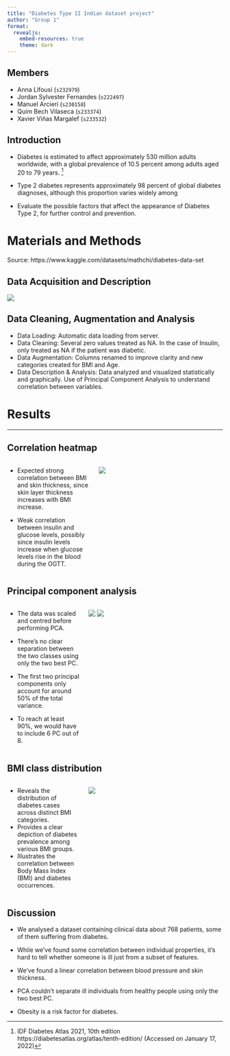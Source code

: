 ```yaml
---
title: "Diabetes Type II Indian dataset project"
author: "Group 1"
format: 
  revealjs:
    embed-resources: true
    theme: dark
---
```


## Members

-   Anna Lifousi (`s232979`)
-   Jordan Sylvester Fernandes (`s222497`)
-   Manuel Arcieri (`s230158`)
-   Quim Bech Vilaseca (`s233374`)
-   Xavier Viñas Margalef (`s233532`)

## Introduction

- Diabetes is estimated to affect approximately 530 million adults worldwide, with a global prevalence of 10.5 percent among adults aged 20 to 79 years. ^[IDF Diabetes Atlas 2021, 10th edition https://diabetesatlas.org/atlas/tenth-edition/ (Accessed on January 17, 2022)]

- Type 2 diabetes represents approximately 98 percent of global diabetes diagnoses, although this proportion varies widely among 

- Evaluate the possible factors that affect the appearance of Diabetes Type 2, for further control and prevention.

# Materials and Methods

::: {.r-fit-text}
Source: https://www.kaggle.com/datasets/mathchi/diabetes-data-set
:::


## Data Acquisition and Description

![](../results/violin_plot.png)


## Data Cleaning, Augmentation and Analysis

-   Data Loading: Automatic data loading from server.
-   Data Cleaning: Several zero values treated as NA. In the case of Insulin, only treated as NA if the patient was diabetic.
-   Data Augmentation: Columns renamed to improve clarity and new categories created for BMI and Age.
-   Data Description & Analysis: Data analyzed and visualized statistically and graphically. Use of Principal Component Analysis to understand correlation between variables.



# Results 

---

## Correlation heatmap

:::: {.columns}

::: {.column width="40%"}
::: {.r-fit-text}
- Expected strong correlation between BMI and skin thickness, since skin layer thickness increases with BMI increase.

- Weak correlation between insulin and glucose levels, possibly since insulin levels increase when glucose levels rise in the blood during the OGTT.
:::
:::

::: {.column width="60%"}
::: {.center}
![](../results/heatmap.png)
:::
:::
::::

## Principal component analysis

:::: {.columns}

::: {.column width="35%"}
::: {.r-fit-text}
- The data was scaled and centred before performing PCA.

- There's no clear separation between the two classes using only the two best PC.

- The first two principal components only account for around 50% of the total variance.

- To reach at least 90%, we would have to include 6 PC out of 8.
:::
:::

::: {.column width="65%"}
::: {.center}
![](../results/PCA.png)
![](../results/PCA_Var.png)
:::
:::
::::



## BMI class distribution
:::: {.columns}

::: {.column width="35%"}
::: {.r-fit-text}
- Reveals the distribution of diabetes cases across distinct BMI categories.
- Provides a clear depiction of diabetes prevalence among various BMI groups.
- Illustrates the correlation between Body Mass Index (BMI) and diabetes occurrences.
:::
:::

::: {.column width="65%"}
::: {.center}
![](../results/BMI_class.png)
:::
:::
::::

## Discussion

- We analysed a dataset containing clinical data about 768 patients, some of them suffering from diabetes.

- While we've found some correlation between individual properties, it's hard to tell whether someone is ill just from a subset of features.

- We've found a linear correlation between blood pressure and skin thickness.

- PCA couldn't separate ill individuals from healthy people using only the two best PC.

- Obesity is a risk factor for diabetes.
